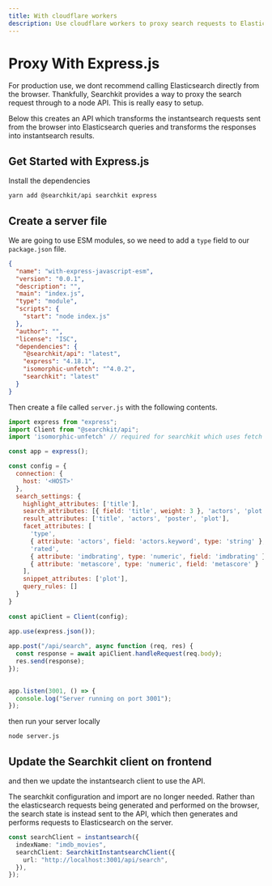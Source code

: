 ```yaml
---
title: With cloudflare workers
description: Use cloudflare workers to proxy search requests to Elasticsearch
---
```


# Proxy With Express.js

For production use, we dont recommend calling Elasticsearch directly from the browser. Thankfully, Searchkit provides a way to proxy the search request through to a node API. This is really easy to setup.

Below this creates an API which transforms the instantsearch requests sent from the browser into Elasticsearch queries and transforms the responses into instantsearch results.

## Get Started with Express.js

Install the dependencies

```bash
yarn add @searchkit/api searchkit express
```

## Create a server file

We are going to use ESM modules, so we need to add a `type` field to our `package.json` file.

```json filename='package.json'
{
  "name": "with-express-javascript-esm",
  "version": "0.0.1",
  "description": "",
  "main": "index.js",
  "type": "module",
  "scripts": {
    "start": "node index.js"
  },
  "author": "",
  "license": "ISC",
  "dependencies": {
    "@searchkit/api": "latest",
    "express": "4.18.1",
    "isomorphic-unfetch": "^4.0.2",
    "searchkit": "latest"
  }
}

```

Then create a file called `server.js` with the following contents.

```js
import express from "express";
import Client from "@searchkit/api";
import 'isomorphic-unfetch' // required for searchkit which uses fetch

const app = express();

const config = {
  connection: {
    host: '<HOST>'
  },
  search_settings: {
    highlight_attributes: ['title'],
    search_attributes: [{ field: 'title', weight: 3 }, 'actors', 'plot'],
    result_attributes: ['title', 'actors', 'poster', 'plot'],
    facet_attributes: [
      'type',
      { attribute: 'actors', field: 'actors.keyword', type: 'string' },
      'rated',
      { attribute: 'imdbrating', type: 'numeric', field: 'imdbrating' },
      { attribute: 'metascore', type: 'numeric', field: 'metascore' }
    ],
    snippet_attributes: ['plot'],
    query_rules: []
  }
}
 
const apiClient = Client(config);

app.use(express.json());
 
app.post("/api/search", async function (req, res) {
  const response = await apiClient.handleRequest(req.body);
  res.send(response);
});
 

app.listen(3001, () => {
  console.log("Server running on port 3001");
});
```

then run your server locally

```bash
node server.js
```

## Update the Searchkit client on frontend

and then we update the instantsearch client to use the API.

The searchkit configuration and import are no longer needed. Rather than the elasticsearch requests being generated and performed on the browser, the search state is instead sent to the API, which then generates and performs requests to Elasticsearch on the server. 

```ts {3-5}
const searchClient = instantsearch({
  indexName: "imdb_movies",
  searchClient: SearchkitInstantsearchClient({
    url: "http://localhost:3001/api/search",
  }),
});

```